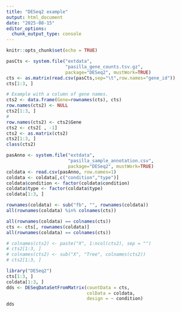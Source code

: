 ```yaml
---
title: "DESeq2 example"
output: html_document
date: "2025-08-15"
editor_options: 
  chunk_output_type: console
---
```


```r
knitr::opts_chunk$set(echo = TRUE)
```



```r
pasCts <- system.file("extdata",
                      "pasilla_gene_counts.tsv.gz",
                      package="DESeq2", mustWork=TRUE)
cts <- as.matrix(read.csv(pasCts,sep="\t",row.names="gene_id"))
cts[1:3, ]

# Example with a column of gene names.
cts2 <- data.frame(Gene=rownames(cts), cts)
row.names(cts2) <- NULL
cts2[1:3, ]
# 
row.names(cts2) <- cts2$Gene
cts2 <- cts2[ , -1]
cts2 <- as.matrix(cts2)
cts2[1:3, ]
class(cts2)
```



```r
pasAnno <- system.file("extdata",
                       "pasilla_sample_annotation.csv",
                       package="DESeq2", mustWork=TRUE)
coldata <- read.csv(pasAnno, row.names=1)
coldata <- coldata[,c("condition","type")]
coldata$condition <- factor(coldata$condition)
coldata$type <- factor(coldata$type)
coldata[1:3, ]

rownames(coldata) <- sub("fb", "", rownames(coldata))
all(rownames(coldata) %in% colnames(cts))

all(rownames(coldata) == colnames(cts))
cts <- cts[, rownames(coldata)]
all(rownames(coldata) == colnames(cts))

```



```r
# colnames(cts2) <- paste("X", 1:ncol(cts2), sep = "")
# cts2[1:3, ]
# colnames(cts2) <- sub("X", "Tree", colnames(cts2))
# cts2[1:3, ]
```



```r
library("DESeq2")
cts[1:3, ]
coldata[1:3, ]
dds <- DESeqDataSetFromMatrix(countData = cts,
                              colData = coldata,
                              design = ~ condition)
dds

```




